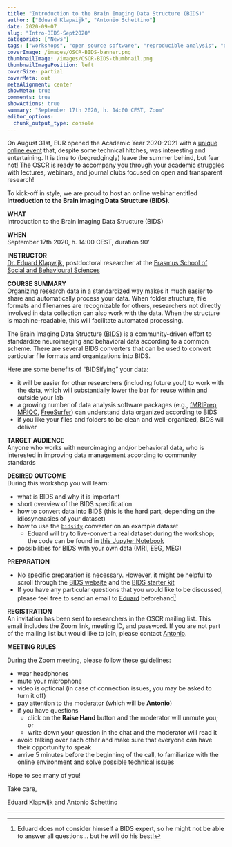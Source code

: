 ```yaml
---
title: "Introduction to the Brain Imaging Data Structure (BIDS)"
author: ["Eduard Klapwijk", "Antonio Schettino"]
date: 2020-09-07
slug: "Intro-BIDS-Sept2020"
categories: ["News"]
tags: ["workshops", "open source software", "reproducible analysis", "data management"]
coverImage: /images/OSCR-BIDS-banner.png
thumbnailImage: /images/OSCR-BIDS-thumbnail.png
thumbnailImagePosition: left
coverSize: partial
coverMeta: out
metaAlignment: center
showMeta: true
comments: true
showActions: true
summary: "September 17th 2020, h. 14:00 CEST, Zoom"
editor_options: 
  chunk_output_type: console
---
```


On August 31st, EUR opened the Academic Year 2020-2021 with a [unique online event](https://www.eur.nl/en/about-eur/events/opening-academic-year) that, despite some technical hitches, was interesting and entertaining. It is time to (begrudgingly) leave the summer behind, but fear not! The OSCR is ready to accompany you through your academic struggles with lectures, webinars, and journal clubs focused on open and transparent research!

To kick-off in style, we are proud to host an online webinar entitled **Introduction to the Brain Imaging Data Structure (BIDS)**.

**WHAT**   
Introduction to the Brain Imaging Data Structure (BIDS)

**WHEN**   
September 17th 2020, h. 14:00 CEST, duration 90’

**INSTRUCTOR**   
[Dr. Eduard Klapwijk](https://www.openscience-rotterdam.com/2020/05/klapwijk/), postdoctoral researcher at the [Erasmus School of Social and Behavioural Sciences](https://www.eur.nl/en/essb/)

**COURSE SUMMARY**   
Organizing research data in a standardized way makes it much easier to share and automatically process your data. When folder structure, file formats and filenames are recognizable for others, researchers not directly involved in data collection can also work with the data. When the structure is machine-readable, this will facilitate automated processing.
 
The Brain Imaging Data Structure ([BIDS](https://bids.neuroimaging.io)) is a community-driven effort to standardize neuroimaging and behavioral data according to a common scheme. There are several BIDS converters that can be used to convert particular file formats and organizations into BIDS. 

Here are some benefits of "BIDSifying" your data:

- it will be easier for other researchers (including future you!) to work with the data, which will substantially lower the bar for reuse within and outside your lab
- a growing number of data analysis software packages (e.g., [fMRIPrep](https://fmriprep.org/en/stable/), [MRIQC](https://mriqc.readthedocs.io/en/stable/), [FreeSurfer](https://surfer.nmr.mgh.harvard.edu/)) can understand data organized according to BIDS
- if you like your files and folders to be clean and well-organized, BIDS will deliver

**TARGET AUDIENCE**   
Anyone who works with neuroimaging and/or behavioral data, who is interested in improving data management according to community standards

**DESIRED OUTCOME**   
During this workshop you will learn:

- what is BIDS and why it is important
- short overview of the BIDS specification
- how to convert data into BIDS (this is the hard part, depending on the idiosyncrasies of your dataset)
- how to use the [```bidsify```](https://github.com/NILAB-UvA/bidsify) converter on an example dataset
  - Eduard will try to live-convert a real dataset during the workshop; the code can be found in [this Jupyter Notebook](https://github.com/eur-synclab/bidsification/blob/master/SYNClab_bidsify.ipynb)
- possibilities for BIDS with your own data (MRI, EEG, MEG)

**PREPARATION**   

- No specific preparation is necessary. However, it might be helpful to scroll through the [BIDS website](https://bids.neuroimaging.io/index.html) and the [BIDS starter kit](https://github.com/bids-standard/bids-starter-kit)
- If you have any particular questions that you would like to be discussed, please feel free to send an email to [Eduard](mailto:e.klapwijk@essb.eur.nl) beforehand[^1]

**REGISTRATION**   
An invitation has been sent to researchers in the OSCR mailing list. This email includes the Zoom link, meeting ID, and password. If you are not part of the mailing list but would like to join, please contact [Antonio](mailto:schettino@eur.nl).

**MEETING RULES**   

During the Zoom meeting, please follow these guidelines:

* wear headphones
* mute your microphone
* video is optional (in case of connection issues, you may be asked to turn it off)
* pay attention to the moderator (which will be **Antonio**)
* if you have questions
  - click on the **Raise Hand** button and the moderator will unmute you; or
  - write down your question in the chat and the moderator will read it
* avoid talking over each other and make sure that everyone can have their opportunity to speak
* arrive 5 minutes before the beginning of the call, to familiarize with the online environment and solve possible technical issues

Hope to see many of you!

Take care,

Eduard Klapwijk and Antonio Schettino

***

[^1]: Eduard does not consider himself a BIDS expert, so he might not be able to answer all questions... but he will do his best!
